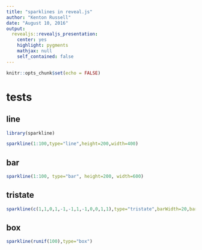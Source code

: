 ```yaml
---
title: "sparklines in reveal.js"
author: "Kenton Russell"
date: "August 10, 2016"
output: 
  revealjs::revealjs_presentation:
    center: yes
    highlight: pygments
    mathjax: null
    self_contained: false
---
```


```r
knitr::opts_chunk$set(echo = FALSE)
```

# tests

## line

```r
library(sparkline)

sparkline(1:100,type="line",height=200,width=400)
```

## bar

```r
sparkline(1:100, type="bar", height=200, width=600)
```

## tristate

```r
sparkline(c(1,1,0,1,-1,-1,1,-1,0,0,1,1),type="tristate",barWidth=20,barSpacing=2,width=250,height=40)
```

## box

```r
sparkline(runif(100),type="box")
```